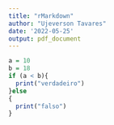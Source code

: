 ```yaml
---
title: "rMarkdown"
author: "Ujeverson Tavares"
date: '2022-05-25'
output: pdf_document
---
```


```r
a = 10
b = 18
if (a < b){
  print("verdadeiro")
}else
{
  print("falso")
}
```


